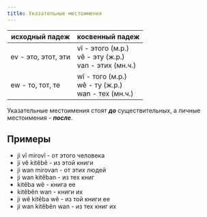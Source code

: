 ```yaml
---
title: Указательные местоимения
---
```


|исходный падеж|косвенный падеж|
|-|-|
|ev - это, этот, эти|vî - этого (м.р.)<br/>vê - эту (ж.р.)<br/>van - этих (мн.ч.)|
|ew - то, тот, те|wî - того (м.р.)<br/>wê - ту (ж.р.)<br/>wan - тех (мн.ч.)|

Указательные местоимения стоят ***до*** существительных, а личные местоимения - ***после***.

## Примеры

* ji vî mirovî - от этого человека
* ji vê kitêbê - из этой книги
* ji wan mirovan - от этих людей
* ji wan kitêban - из тех книг
* kitêba wê - книга ее
* kitêbên wan - книги их
* ji wê kitêba wê - из той книги ее
* ji wan kitêbên wan - из тех книг их